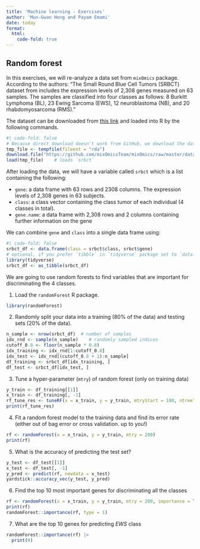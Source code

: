 ```yaml
---
title: 'Machine learning - Exercises'
author: 'Mun-Gwan Hong and Payam Emami'
date: today
format:
  html:
    code-fold: true
---
```


## Random forest

In this exercises, we will re-analyze a data set from `mixOmics` package.
According to the authors: 
“The Small Round Blue Cell Tumors (SRBCT) dataset from includes the expression levels of 2,308 genes measured on 63 samples. The samples are classified into four classes as follows: 8 Burkitt Lymphoma (BL), 23 Ewing Sarcoma (EWS), 12 neuroblastoma (NB), and 20 rhabdomyosarcoma (RMS).”

The dataset can be downloaded from [this link](https://github.com/mixOmicsTeam/mixOmics/raw/master/data/srbct.rda) and loaded into R by the following commands.

```r
#| code-fold: false
# Because direct download doesn't work from GitHub, we download the data to a temporary file.
tmp_file <- tempfile(fileext = "rda")
download.file("https://github.com/mixOmicsTeam/mixOmics/raw/master/data/srbct.rda", tmp_file)
load(tmp_file)    # loads `srbct`
```

After loading the data, we will have a variable called `srbct` which is a list containing the following:

* `gene`: a data frame with 63 rows and 2308 columns. The expression levels of 2,308 genes in 63 subjects.
* `class`: a class vector containing the class tumor of each individual (4 classes in total).
* `gene.name`: a data frame with 2,308 rows and 2 columns containing further information on the gene

We can combine `gene` and `class` into a single data frame using:

```r
#| code-fold: false
srbct_df <- data.frame(class = srbct$class, srbct$gene)
# optional, if you prefer `tibble` in `tidyverse` package set to `data.frame`
library(tidyverse)
srbct_df <- as_tibble(srbct_df)
```

We are going to use random forests to find variables that are important for discriminating the 4 classes.

1. Load the `randomForest` R package.

```r
library(randomForest)
```

2. Randomly split your data into a training (80% of the data) and testing sets (20% of the data).

```r
n_sample <- nrow(srbct_df)  # number of samples
idx_rnd <- sample(n_sample)    # randomly sampled indices
cutoff_0.8 <- floor(n_sample * 0.8)
idx_training <- idx_rnd[1:cutoff_0.8]
idx_test <- idx_rnd[(cutoff_0.8 + 1):n_sample]
df_training <- srbct_df[idx_training, ]
df_test <- srbct_df[idx_test, ]
```

3. Tune a hyper-parameter (`mtry`) of random forest (only on training data)

```r
y_train <- df_training[[1]]
x_train <- df_training[, -1]
rf_tune_res <- tuneRF(x = x_train, y = y_train, mtryStart = 100, ntreeTry = 100)
print(rf_tune_res)
```

4. Fit a random forest model to the training data and find its error rate (either out of bag error or cross validation. up to you!)

```r
rf <- randomForest(x = x_train, y = y_train, mtry = 200)
print(rf)
```

5. What is the accuracy of predicting the test set?

```r
y_test <- df_test[[1]]
x_test <- df_test[, -1]
y_pred <- predict(rf, newdata = x_test)
yardstick::accuracy_vec(y_test, y_pred)
```

6. Find the top 10 most important genes for discriminating all the classes

```r
rf <- randomForest(x = x_train, y = y_train, mtry = 200, importance = TRUE)
print(rf)
randomForest::importance(rf, type = 1)


```

7. What are the top 10 genes for predicting _EWS_ class

```r
randomForest::importance(rf) |> 
  print(0)
```

